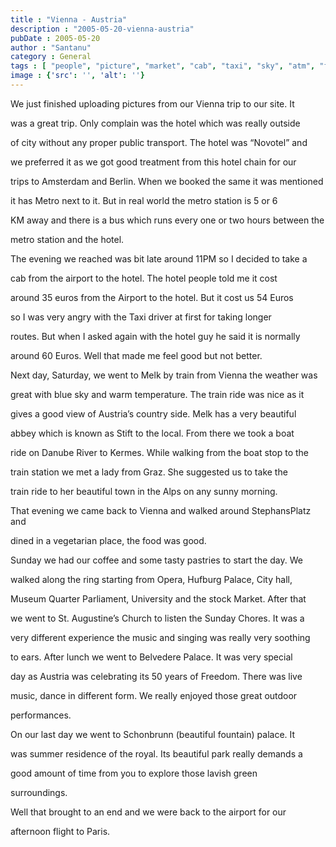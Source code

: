 ```yaml
---
title : "Vienna - Austria"
description : "2005-05-20-vienna-austria"
pubDate : 2005-05-20
author : "Santanu"
category : General
tags : [ "people", "picture", "market", "cab", "taxi", "sky", "atm", "food", "transport", "drive", "airport", "vienna(austria)", "rain",]
image : {'src': '', 'alt': ''}
---
```

We just finished uploading pictures from our Vienna trip to our site. It

was a great trip. Only complain was the hotel which was really outside

of city without any proper public transport. The hotel was “Novotel” and

we preferred it as we got good treatment from this hotel chain for our

trips to Amsterdam and Berlin. When we booked the same it was mentioned

it has Metro next to it. But in real world the metro station is 5 or 6

KM away and there is a bus which runs every one or two hours between the

metro station and the hotel.  



The evening we reached was bit late around 11PM so I decided to take a

cab from the airport to the hotel. The hotel people told me it cost

around 35 euros from the Airport to the hotel. But it cost us 54 Euros

so I was very angry with the Taxi driver at first for taking longer

routes. But when I asked again with the hotel guy he said it is normally

around 60 Euros. Well that made me feel good but not better.  



Next day, Saturday, we went to Melk by train from Vienna the weather was

great with blue sky and warm temperature. The train ride was nice as it

gives a good view of Austria’s country side. Melk has a very beautiful

abbey which is known as Stift to the local. From there we took a boat

ride on Danube River to Kermes. While walking from the boat stop to the

train station we met a lady from Graz. She suggested us to take the

train ride to her beautiful town in the Alps on any sunny morning.  



That evening we came back to Vienna and walked around StephansPlatz and

dined in a vegetarian place, the food was good.  



Sunday we had our coffee and some tasty pastries to start the day. We

walked along the ring starting from Opera, Hufburg Palace, City hall,

Museum Quarter Parliament, University and the stock Market. After that

we went to St. Augustine’s Church to listen the Sunday Chores. It was a

very different experience the music and singing was really very soothing

to ears. After lunch we went to Belvedere Palace. It was very special

day as Austria was celebrating its 50 years of Freedom. There was live

music, dance in different form. We really enjoyed those great outdoor

performances.  



On our last day we went to Schonbrunn (beautiful fountain) palace. It

was summer residence of the royal. Its beautiful park really demands a

good amount of time from you to explore those lavish green

surroundings.  



Well that brought to an end and we were back to the airport for our

afternoon flight to Paris.
